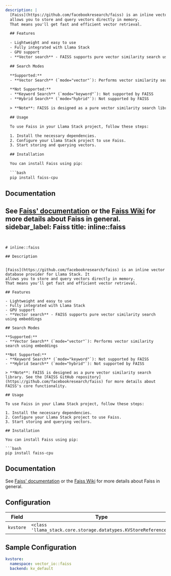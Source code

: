 ```yaml
---
description: |
  [Faiss](https://github.com/facebookresearch/faiss) is an inline vector database provider for Llama Stack. It
  allows you to store and query vectors directly in memory.
  That means you'll get fast and efficient vector retrieval.

  ## Features

  - Lightweight and easy to use
  - Fully integrated with Llama Stack
  - GPU support
  - **Vector search** - FAISS supports pure vector similarity search using embeddings

  ## Search Modes

  **Supported:**
  - **Vector Search** (`mode="vector"`): Performs vector similarity search using embeddings

  **Not Supported:**
  - **Keyword Search** (`mode="keyword"`): Not supported by FAISS
  - **Hybrid Search** (`mode="hybrid"`): Not supported by FAISS

  > **Note**: FAISS is designed as a pure vector similarity search library. See the [FAISS GitHub repository](https://github.com/facebookresearch/faiss) for more details about FAISS's core functionality.

  ## Usage

  To use Faiss in your Llama Stack project, follow these steps:

  1. Install the necessary dependencies.
  2. Configure your Llama Stack project to use Faiss.
  3. Start storing and querying vectors.

  ## Installation

  You can install Faiss using pip:

  ```bash
  pip install faiss-cpu
  ```
  ## Documentation
  See [Faiss' documentation](https://faiss.ai/) or the [Faiss Wiki](https://github.com/facebookresearch/faiss/wiki) for
  more details about Faiss in general.
sidebar_label: Faiss
title: inline::faiss
---
```


# inline::faiss

## Description


[Faiss](https://github.com/facebookresearch/faiss) is an inline vector database provider for Llama Stack. It
allows you to store and query vectors directly in memory.
That means you'll get fast and efficient vector retrieval.

## Features

- Lightweight and easy to use
- Fully integrated with Llama Stack
- GPU support
- **Vector search** - FAISS supports pure vector similarity search using embeddings

## Search Modes

**Supported:**
- **Vector Search** (`mode="vector"`): Performs vector similarity search using embeddings

**Not Supported:**
- **Keyword Search** (`mode="keyword"`): Not supported by FAISS
- **Hybrid Search** (`mode="hybrid"`): Not supported by FAISS

> **Note**: FAISS is designed as a pure vector similarity search library. See the [FAISS GitHub repository](https://github.com/facebookresearch/faiss) for more details about FAISS's core functionality.

## Usage

To use Faiss in your Llama Stack project, follow these steps:

1. Install the necessary dependencies.
2. Configure your Llama Stack project to use Faiss.
3. Start storing and querying vectors.

## Installation

You can install Faiss using pip:

```bash
pip install faiss-cpu
```
## Documentation
See [Faiss' documentation](https://faiss.ai/) or the [Faiss Wiki](https://github.com/facebookresearch/faiss/wiki) for
more details about Faiss in general.


## Configuration

| Field | Type | Required | Default | Description |
|-------|------|----------|---------|-------------|
| `kvstore` | `<class 'llama_stack.core.storage.datatypes.KVStoreReference'>` | No |  |  |

## Sample Configuration

```yaml
kvstore:
  namespace: vector_io::faiss
  backend: kv_default
```
